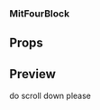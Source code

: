 
<Meta
  title="Pages/Mit Report/MitFourBlock"
  component={MitFourBlock}
/>

### MitFourBlock

## Props

<Props of={MitFourBlock} />

## Preview

<Preview>
  <Story name="MitFourBlock">
    <div className='h-[1000px]'>do scroll down please</div>
      <HeroBlock
        title='Technology-enabled collaboration is creating a working data culture'
        body='Pushing analytics and ML capabilities to the edge with advanced data technologies will help end users make more informed business decisions — the hallmark of a strong data culture.'
        index='02'
        direction='right'
      >
        <MitFourBlock />
      </HeroBlock>
  </Story>
</Preview>
